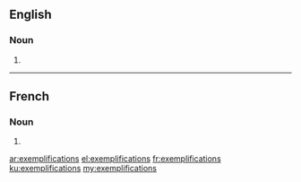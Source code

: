 ==English==

===Noun===
{{head|en}}

# {{plural of|exemplification}}

----

==French==

===Noun===
{{head|fr|g=f-p}}

# {{plural of|exemplification|lang=fr}}

[[ar:exemplifications]]
[[el:exemplifications]]
[[fr:exemplifications]]
[[ku:exemplifications]]
[[my:exemplifications]]